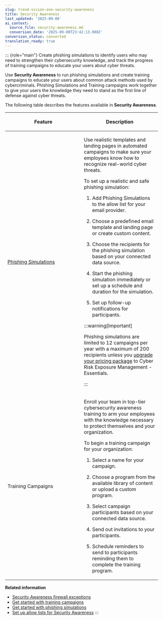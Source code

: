```yaml
---
slug: trend-vision-one-security-awareness
title: Security Awareness
last_updated: '2025-09-08'
ai_context:
  source_file: security-awareness.md
  conversion_date: '2025-09-08T23:42:13.008Z'
conversion_status: converted
translation_ready: true
---
```


::: {role="main"}
Create phishing simulations to identify users who may need to strengthen their cybersecurity knowledge, and track the progress of training campaigns to educate your users about cyber threats.

Use **Security Awareness** to run phishing simulations and create training campaigns to educate your users about common attack methods used by cybercriminals. Phishing Simulations and Training campaigns work together to give your users the knowledge they need to stand as the first line of defense against cyber threats.

The following table describes the features available in **Security Awareness**.

<table>
<colgroup>
<col style="width: 50%" />
<col style="width: 50%" />
</colgroup>
<thead>
<tr>
<th><p>Feature</p></th>
<th><p>Description</p></th>
</tr>
</thead>
<tbody>
<tr>
<td><p><a href="trend-vision-one-get-started-phishing">Phishing Simulations</a></p></td>
<td><p>Use realistic templates and landing pages in automated campaigns to make sure your employees know how to recognize real-world cyber threats.</p>
<p>To set up a realistic and safe phishing simulation:</p>
<ol>
<li><p>Add Phishing Simulations to the allow list for your email provider.</p></li>
<li><p>Choose a predefined email template and landing page or create custom content.</p></li>
<li><p>Choose the recipients for the phishing simulation based on your connected data source.</p></li>
<li><p>Start the phishing simulation immediately or set up a schedule and duration for the simulation.</p></li>
<li><p>Set up follow-up notifications for participants.</p></li>
</ol>


:::warning[Important]

<p>Phishing simulations are limited to 12 campaigns per year with a maximum of 200 recipients unless you <a href="trend-vision-one-credit-req-for-apps-services">upgrade your pricing package</a> to Cyber Risk Exposure Management - Essentials.</p>


:::

</td>
</tr>
<tr>
<td><p>Training Campaigns</p></td>
<td><p>Enroll your team in top-tier cybersecurity awareness training to arm your employees with the knowledge necessary to protect themselves and your organization.</p>
<p>To begin a training campaign for your organization:</p>
<ol>
<li><p>Select a name for your campaign.</p></li>
<li><p>Choose a program from the available library of content or upload a custom program.</p></li>
<li><p>Select campaign participants based on your connected data source.</p></li>
<li><p>Send out invitations to your participants.</p></li>
<li><p>Schedule reminders to send to participants reminding them to complete the training program.</p></li>
</ol></td>
</tr>
</tbody>
</table>

**Related information**

- [Security Awareness firewall exceptions](security-awareness-fqdns.md "Add FQDNs used by Security Awareness to your firewall allow lists to allow access to Security Awareness content.")
- [Get started with training campaigns](getting-started-security-awareness.md "Create a training campaign to educate your users on cyber threats.")
- [Get started with phishing simulations](get-started-phishing.md "Create a phishing simulation for your employees to assess cybersercurity awareness levels and educate on common threats.")
- [Set up allow lists for Security Awareness](setup-allow-lists-sec-aware.md "Configure allow lists to ensure the delivery of Security Awareness training campaign invitations, reminders, and simulated phishing emails to employees in your organization.")
:::
